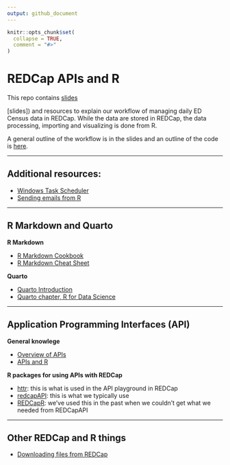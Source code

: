 ```yaml
---
output: github_document
---
```


<!-- README.md is generated from README.Rmd. Please edit that file -->

```r
knitr::opts_chunk$set(
  collapse = TRUE,
  comment = "#>"
)
```

# REDCap APIs and R

This repo contains <a href="https://elizabethjump.github.io/redcap_apis_and_r/#/title-slide" target="_blank">slides</a>

[slides]) and resources to explain our workflow of managing daily ED Census data in REDCap. While the data are stored in REDCap, the data processing, importing and visualizing is done from R. 

A general outline of the workflow is in the slides and an outline of the code is [here](https://github.com/elizabethjump/redcap_apis_and_r/blob/main/resources/workflow-outline.R).

----------------------------------------------------------------

## Additional resources:

- [Windows Task Scheduler](https://github.com/elizabethjump/redcap_apis_and_r/blob/main/resources/r-scripts-on-windows-task-scheduler.md)
- [Sending emails from R](https://github.com/elizabethjump/redcap_apis_and_r/blob/main/resources/sending-emails-from-r.md)

----------------------------------------------------------------

## R Markdown and Quarto

**R Markdown**

- [R Markdown Cookbook](https://bookdown.org/yihui/rmarkdown-cookbook/)
- [R Markdown Cheat Sheet](https://rmarkdown.rstudio.com/lesson-15.html)

**Quarto**

- [Quarto Introduction](https://quarto.org/docs/get-started/hello/rstudio.html)
- [Quarto chapter, R for Data Science](https://r4ds.hadley.nz/quarto)

----------------------------------------------------------------

## Application Programming Interfaces (API)

**General knowlege**

- [Overview of APIs](https://www.postman.com/what-is-an-api/)
- [APIs and R](https://www.dataquest.io/blog/r-api-tutorial/)

**R packages for using APIs with REDCap**

- [httr](https://httr.r-lib.org/): this is what is used in the API playground in REDCap
- [redcapAPI](https://github.com/vubiostat/redcapAPI): this is what we typically use
- [REDCapR](https://ouhscbbmc.github.io/REDCapR/): we’ve used this in the past when we couldn’t get what we needed from REDCapAPI

----------------------------------------------------------------

## Other REDCap and R things

- [Downloading files from REDCap](https://github.com/elizabethjump/redcap_apis_and_r/blob/main/resources/downloading-files-from-redcap.md)